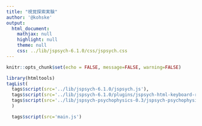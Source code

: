 ```yaml
---
title: "視覚探索実験"
author: '@kohske'
output:
  html_document:
    mathjax: null
    highlight: null
    theme: null
    css: ../lib/jspsych-6.1.0/css/jspsych.css
---
```


```r
knitr::opts_chunk$set(echo = FALSE, message=FALSE, warning=FALSE)
```

```r
library(htmltools)
tagList(
  tags$script(src='../lib/jspsych-6.1.0/jspsych.js'),
  tags$script(src='../lib/jspsych-6.1.0/plugins/jspsych-html-keyboard-response.js'),
  tags$script(src='../lib/jspsych-psychophysics-0.3/jspsych-psychophysics.js'),
  )
```

<script>
// 結合探索、練習
var factors = {
 setsize: [8, 16, 32], // セットサイズ
 target: [0, 1], // 1: ターゲットあり, 0: ターゲットなし
 conjunction: [1],  // 1: 結合探索、 0: 特徴探索
};

var exp_name = "結合探索　練習";
var n_repeat = 1; // 繰り返しの回数

</script>

```r
  tags$script(src='main.js')
```


